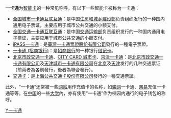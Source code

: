 {{Otheruses|臺中e卡通|subject='''一卡通'''|other=e卡通}}

'''一卡通'''为[[智能卡|智能卡]]的一种常见称呼，有以下一些智能卡被称为一卡通：
*[[全国城市一卡通互联互通|全国城市一卡通互联互通]]：是中国[[住房和城乡建设部|住房和城乡建设部]]负责组织发行的一种国内通用电子票证，主要应用于城市公共交通的小额支付。
*[[全国交通一卡通互联互通|全国交通一卡通互联互通]]：是中国[[中华人民共和国交通运输部|交通运输部]]负责组织发行的一种国内通用电子票证，主要应用于城市公共交通的小额支付。
*[[IPASS一卡通|iPASS一卡通]]：是[[臺灣|臺灣]][[一卡通票證公司|一卡通票證股份有限公司]]發行的一種電子票證。
*[[一卡通_(招商银行)|一卡通 (招商银行)]]：是[[招商银行|招商银行]]的一种银行[[借记卡|借记卡]]。
*[[北京市政交通一卡通|北京市政交通一卡通]]、[[CITY_CARD_城市卡|CITY CARD 城市卡]]、[[京津一卡通|京津一卡通]]：是[[北京市政交通一卡通有限公司|北京市政交通一卡通有限公司]]及[[天津城市一卡通有限公司|天津城市一卡通有限公司]]在[[北京|北京]]及[[天津|天津]]发行的几种交通票证（前兩者為各別發行，後者為聯合發行）。
*[[上海公共交通卡|交通卡]]：是[[上海公共交通卡股份有限公司|上海公共交通卡股份有限公司]]發行的一種交通票證。

此外，“一卡通”还常被一些[[网站|网站]]用作充值卡的名称，如[[骏网|骏网]]一卡通、[[网易|网易]]充值一卡通等等。在[[中華人民共和國|中国]]的一些[[大学|大学]]內，亦有使用“一卡通”作为校园内通行的电子钱包的称呼。

{{disambig|Cat=組織機構消歧義}}

[[Category:智能卡|Y一卡通]]